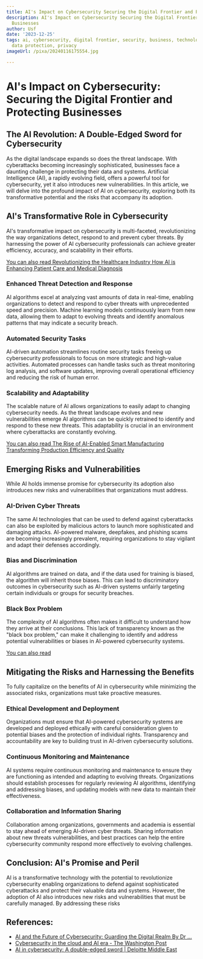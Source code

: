 ```yaml
---
title: AI's Impact on Cybersecurity Securing the Digital Frontier and Protecting Businesses
description: AI's Impact on Cybersecurity Securing the Digital Frontier and Protecting
  Businesses
author: Usf
date: '2023-12-25'
tags: ai, cybersecurity, digital frontier, security, business, technology, internet,
  data protection, privacy
imageUrl: /pixa/20240116175554.jpg

---
```

# AI's Impact on Cybersecurity: Securing the Digital Frontier and Protecting Businesses

##  The AI Revolution: A  Double-Edged Sword for Cybersecurity

As  the digital landscape expands so does the threat landscape. With cyberattacks becoming increasingly sophisticated, businesses face a daunting challenge  in protecting their data and systems. Artificial Intelligence  (AI), a rapidly evolving field, offers a powerful tool for cybersecurity, yet it also introduces new vulnerabilities. In this article, we will delve into the  profound impact of AI on cybersecurity, exploring both its transformative potential and the risks that accompany its adoption.

##  AI's Transformative Role in  Cybersecurity

AI's transformative impact on cybersecurity is multi-faceted, revolutionizing the way organizations detect, respond  to  and prevent cyber threats. By harnessing the  power  of AI cybersecurity professionals can achieve greater  efficiency, accuracy,  and  scalability in their efforts.

[You can also read Revolutionizing the Healthcare  Industry How  AI is Enhancing Patient Care and Medical Diagnosis](Revolutionizing%20the%20Healthcare%20Industry%20How%20AI%20is%20Enhancing%20Patient%20Care%20and%20Medical%20Diagnosis)


### Enhanced Threat Detection and Response

AI algorithms excel at analyzing vast amounts of data in real-time, enabling organizations to detect and  respond to cyber  threats with unprecedented speed and  precision. Machine learning models continuously learn from new data, allowing them to adapt to evolving  threats and identify anomalous patterns that may indicate a security breach.

### Automated Security Tasks

AI-driven automation streamlines routine security tasks freeing up cybersecurity professionals to focus on more strategic and high-value activities. Automated processes can handle tasks such as threat monitoring log analysis,  and software updates, improving overall operational  efficiency and reducing the risk of human error.

###  Scalability and Adaptability

The scalable nature of AI allows organizations to easily adapt to changing cybersecurity  needs. As the threat landscape  evolves and new  vulnerabilities emerge AI algorithms can be quickly retrained  to identify and respond to these new threats. This adaptability  is crucial in an environment where cyberattacks are constantly  evolving.

[You can also read The Rise of AI-Enabled Smart  Manufacturing Transforming Production Efficiency and Quality](The%20Rise%20of%20AI-Enabled%20Smart%20Manufacturing%20Transforming%20Production%20Efficiency%20and%20Quality)


## Emerging Risks and Vulnerabilities

While AI holds  immense promise for cybersecurity its adoption also introduces new risks and  vulnerabilities that organizations must  address.

### AI-Driven Cyber Threats

The same AI technologies that can be used to  defend against cyberattacks can also be exploited by malicious  actors to launch more sophisticated and damaging attacks. AI-powered malware, deepfakes, and phishing scams are becoming increasingly prevalent, requiring organizations to stay vigilant and adapt their defenses accordingly.

###  Bias and Discrimination

AI algorithms are trained on data, and if the data used for training is biased, the algorithm  will inherit those biases. This can lead to discriminatory outcomes in cybersecurity such as AI-driven systems unfairly targeting certain individuals or groups  for security breaches.

### Black Box Problem

The complexity of AI algorithms often makes it difficult to understand  how they arrive at their conclusions. This lack of transparency known as the "black box problem," can make it challenging to identify and address potential vulnerabilities or biases in AI-powered cybersecurity systems.

[You can also read ]()


## Mitigating  the Risks and Harnessing the Benefits

To fully capitalize on the benefits of AI in  cybersecurity while minimizing  the associated  risks, organizations must take proactive  measures.

###  Ethical Development and Deployment

Organizations must ensure that  AI-powered cybersecurity systems  are developed and deployed ethically  with careful consideration given to potential biases and the protection of individual rights.  Transparency and accountability are key to building trust in  AI-driven  cybersecurity solutions.

### Continuous Monitoring and Maintenance

AI systems require continuous  monitoring and maintenance to ensure they are functioning as intended  and adapting  to evolving threats.  Organizations should establish processes for  regularly reviewing AI algorithms, identifying and addressing biases, and updating models with new data to maintain their effectiveness.

### Collaboration and Information Sharing

Collaboration among organizations, governments and academia is essential to  stay ahead of  emerging AI-driven cyber threats. Sharing information about new threats vulnerabilities,  and best practices can help the  entire cybersecurity community respond more effectively to evolving  challenges.

## Conclusion: AI's Promise and Peril

AI  is a transformative technology with the potential to revolutionize cybersecurity enabling organizations to defend against sophisticated cyberattacks and protect  their valuable data and systems. However, the adoption of AI also introduces new risks and vulnerabilities that  must be carefully managed. By addressing  these  risks

## References:
- [AI and the Future of Cybersecurity: Guarding the Digital Realm By Dr ...](https://www.linkedin.com/pulse/ai-future-cybersecurity-guarding-digital-realm-dr-linda-john-8xjaf?trk=public_post)
- [Cybersecurity in the cloud and AI era - The Washington Post](https://www.washingtonpost.com/washington-post-live/2023/12/13/cybersecurity-cloud-ai-era/)
- [AI in cybersecurity: A double-edged sword | Deloitte Middle East](https://www2.deloitte.com/xe/en/pages/about-deloitte/articles/securing-the-future/ai-in-cybersecurity.html)
